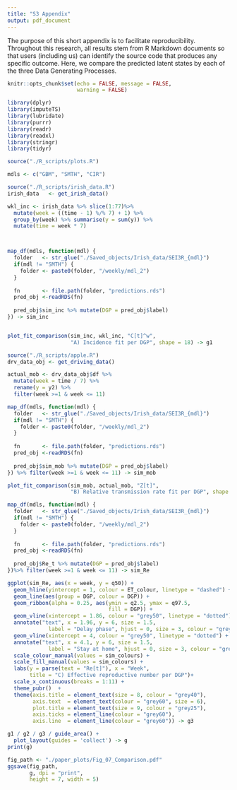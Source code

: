 ```yaml
---
title: "S3 Appendix"
output: pdf_document
---
```


The purpose of this short appendix is to facilitate reproducibility. Throughout
this research, all results stem from R Markdown documents so that users 
(including us) can identify the source code that produces any specific outcome. 
Here, we compare the predicted latent states by each of the
three Data Generating Processes.

\hfill

```r
knitr::opts_chunk$set(echo = FALSE, message = FALSE,
                      warning = FALSE)

library(dplyr)
library(imputeTS)
library(lubridate)
library(purrr)
library(readr)
library(readxl)
library(stringr)
library(tidyr)

source("./R_scripts/plots.R")
```

```r
mdls <- c("GBM", "SMTH", "CIR")
```


```r
source("./R_scripts/irish_data.R")
irish_data   <- get_irish_data()

wkl_inc <- irish_data %>% slice(1:77)%>%
  mutate(week = ((time - 1) %/% 7) + 1) %>% 
  group_by(week) %>% summarise(y = sum(y)) %>% 
  mutate(time = week * 7)



map_df(mdls, function(mdl) {
  folder   <- str_glue("./Saved_objects/Irish_data/SEI3R_{mdl}")
  if(mdl != "SMTH") {
    folder <- paste0(folder, "/weekly/mdl_2")
  }
  
  fn       <- file.path(folder, "predictions.rds") 
  pred_obj <-readRDS(fn)
  
  pred_obj$sim_inc %>% mutate(DGP = pred_obj$label)
}) -> sim_inc


plot_fit_comparison(sim_inc, wkl_inc, "C[t]^w",
                    "A) Incidence fit per DGP", shape = 18) -> g1
```

```r
source("./R_scripts/apple.R")
drv_data_obj <- get_driving_data()

actual_mob <- drv_data_obj$df %>% 
  mutate(week = time / 7) %>% 
  rename(y = y2) %>% 
  filter(week >=1 & week <= 11)

map_df(mdls, function(mdl) {
  folder   <- str_glue("./Saved_objects/Irish_data/SEI3R_{mdl}")
  if(mdl != "SMTH") {
    folder <- paste0(folder, "/weekly/mdl_2")
  }
  
  fn       <- file.path(folder, "predictions.rds") 
  pred_obj <-readRDS(fn)
  
  pred_obj$sim_mob %>% mutate(DGP = pred_obj$label)
}) %>% filter(week >=1 & week <= 11) -> sim_mob

plot_fit_comparison(sim_mob, actual_mob, "Z[t]",
                    "B) Relative transmission rate fit per DGP", shape = 16) -> g2
```

```r
map_df(mdls, function(mdl) {
  folder   <- str_glue("./Saved_objects/Irish_data/SEI3R_{mdl}")
  if(mdl != "SMTH") {
    folder <- paste0(folder, "/weekly/mdl_2")
  }
  
  fn       <- file.path(folder, "predictions.rds") 
  pred_obj <-readRDS(fn)
  
  pred_obj$Re_t %>% mutate(DGP = pred_obj$label)
})%>% filter(week >=1 & week <= 11) -> sim_Re

ggplot(sim_Re, aes(x = week, y = q50)) +
  geom_hline(yintercept = 1, colour = ET_colour, linetype = "dashed") +
  geom_line(aes(group = DGP, colour = DGP)) +
  geom_ribbon(alpha = 0.25, aes(ymin = q2.5, ymax = q97.5,
                                fill = DGP)) +
  geom_vline(xintercept = 1.86, colour = "grey50", linetype = "dotted") +
  annotate("text", x = 1.96, y = 6, size = 1.5,
             label = "Delay phase", hjust = 0, size = 3, colour = "grey50") +
  geom_vline(xintercept = 4, colour = "grey50", linetype = "dotted") +
  annotate("text", x = 4.1, y = 6, size = 1.5,
             label = "Stay at home", hjust = 0, size = 3, colour = "grey50") +
  scale_colour_manual(values = sim_colours) +
  scale_fill_manual(values = sim_colours) +
  labs(y = parse(text = "Re[t]"), x = "Week",
       title = "C) Effective reproductive number per DGP")+
  scale_x_continuous(breaks = 1:11) +
  theme_pubr()  +
  theme(axis.title = element_text(size = 8, colour = "grey40"),
        axis.text  = element_text(colour = "grey60", size = 6),
        plot.title = element_text(size = 9, colour = "grey25"),
        axis.ticks = element_line(colour = "grey60"),
        axis.line  = element_line(colour = "grey60")) -> g3
```

```r
g1 / g2 / g3 / guide_area() + 
  plot_layout(guides = 'collect') -> g
print(g)
```


```r
fig_path <- "./paper_plots/Fig_07_Comparison.pdf"
ggsave(fig_path, 
       g, dpi = "print",
       height = 7, width = 5)
```
       
